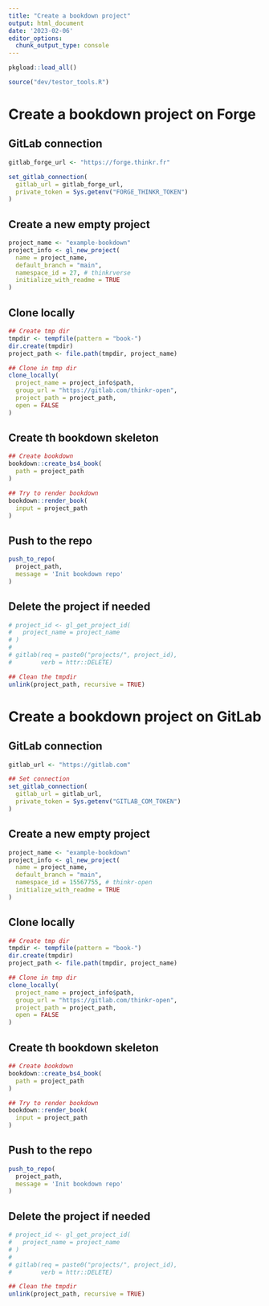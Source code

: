 ```yaml
---
title: "Create a bookdown project"
output: html_document
date: '2023-02-06'
editor_options: 
  chunk_output_type: console
---
```


```r
pkgload::load_all()

source("dev/testor_tools.R")
```

# Create a bookdown project on Forge

## GitLab connection 

```r
gitlab_forge_url <- "https://forge.thinkr.fr"

set_gitlab_connection(
  gitlab_url = gitlab_forge_url,
  private_token = Sys.getenv("FORGE_THINKR_TOKEN")
)
```

## Create a new empty project 

```r
project_name <- "example-bookdown"
project_info <- gl_new_project(
  name = project_name, 
  default_branch = "main",
  namespace_id = 27, # thinkrverse
  initialize_with_readme = TRUE
)
```

## Clone locally

```r
## Create tmp dir
tmpdir <- tempfile(pattern = "book-")
dir.create(tmpdir)
project_path <- file.path(tmpdir, project_name)

## Clone in tmp dir
clone_locally(
  project_name = project_info$path, 
  group_url = "https://gitlab.com/thinkr-open", 
  project_path = project_path,
  open = FALSE
)
```

## Create th bookdown skeleton

```r
## Create bookdown
bookdown::create_bs4_book(
  path = project_path
)

## Try to render bookdown
bookdown::render_book(
  input = project_path
)
```

## Push to the repo 

```r
push_to_repo(
  project_path, 
  message = 'Init bookdown repo'
)
```

## Delete the project if needed

```r
# project_id <- gl_get_project_id(
#   project_name = project_name
# )
# 
# gitlab(req = paste0("projects/", project_id),
#        verb = httr::DELETE)

## Clean the tmpdir
unlink(project_path, recursive = TRUE)
```

# Create a bookdown project on GitLab

## GitLab connection 

```r
gitlab_url <- "https://gitlab.com"

## Set connection
set_gitlab_connection(
  gitlab_url = gitlab_url,
  private_token = Sys.getenv("GITLAB_COM_TOKEN")
)
```

## Create a new empty project 

```r
project_name <- "example-bookdown"
project_info <- gl_new_project(
  name = project_name, 
  default_branch = "main",
  namespace_id = 15567755, # thinkr-open
  initialize_with_readme = TRUE
)
```

## Clone locally

```r
## Create tmp dir
tmpdir <- tempfile(pattern = "book-")
dir.create(tmpdir)
project_path <- file.path(tmpdir, project_name)

## Clone in tmp dir
clone_locally(
  project_name = project_info$path, 
  group_url = "https://gitlab.com/thinkr-open", 
  project_path = project_path,
  open = FALSE
)
```

## Create th bookdown skeleton

```r
## Create bookdown
bookdown::create_bs4_book(
  path = project_path
)

## Try to render bookdown
bookdown::render_book(
  input = project_path
)
```

## Push to the repo 

```r
push_to_repo(
  project_path, 
  message = 'Init bookdown repo'
)
```

## Delete the project if needed

```r
# project_id <- gl_get_project_id(
#   project_name = project_name
# )
# 
# gitlab(req = paste0("projects/", project_id),
#        verb = httr::DELETE)

## Clean the tmpdir
unlink(project_path, recursive = TRUE)
```